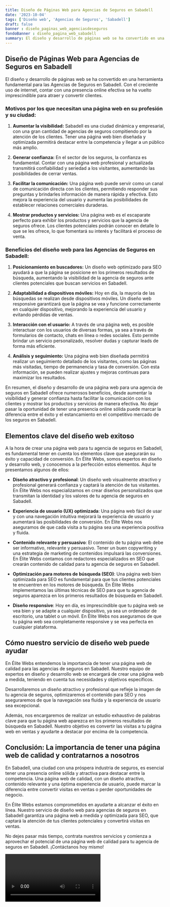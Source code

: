 ```yaml
---
title: Diseño de Páginas Web para Agencias de Seguros en Sabadell
date: '2023-10-04'
tags: ['Diseño web', 'Agencias de Seguros', 'Sabadell']
draft: false
banner : diseño_paginas_web_agenciasdeseguros
fondoBanner : diseño_pagina_web_sabadell
summary: El diseño y desarrollo de páginas web se ha convertido en una herramienta fundamental para las Agencias de Seguros en Sabadell. Con el creciente uso de internet, contar con una presencia online efectiva se ha vuelto imprescindible para atraer y convertir clientes.
---
```


## Diseño de Páginas Web para Agencias de Seguros en Sabadell

El diseño y desarrollo de páginas web se ha convertido en una herramienta fundamental para las Agencias de Seguros en Sabadell. Con el creciente uso de internet, contar con una presencia online efectiva se ha vuelto imprescindible para atraer y convertir clientes.

### Motivos por los que necesitan una página web en su profesión y su ciudad:

1. **Aumentar la visibilidad:** Sabadell es una ciudad dinámica y empresarial, con una gran cantidad de agencias de seguros compitiendo por la atención de los clientes. Tener una página web bien diseñada y optimizada permitirá destacar entre la competencia y llegar a un público más amplio.

2. **Generar confianza:** En el sector de los seguros, la confianza es fundamental. Contar con una página web profesional y actualizada transmitirá confiabilidad y seriedad a los visitantes, aumentando las posibilidades de cerrar ventas.

3. **Facilitar la comunicación:** Una página web puede servir como un canal de comunicación directa con los clientes, permitiendo responder sus preguntas y brindarles información de manera rápida y efectiva. Esto mejora la experiencia del usuario y aumenta las posibilidades de establecer relaciones comerciales duraderas.

4. **Mostrar productos y servicios:** Una página web es el escaparate perfecto para exhibir los productos y servicios que la agencia de seguros ofrece. Los clientes potenciales podrán conocer en detalle lo que se les ofrece, lo que fomentará su interés y facilitará el proceso de venta.

### Beneficios del diseño web para las Agencias de Seguros en Sabadell:

1. **Posicionamiento en buscadores:** Un diseño web optimizado para SEO ayudará a que la página se posicione en los primeros resultados de búsqueda, aumentando la visibilidad de la agencia de seguros ante clientes potenciales que buscan servicios en Sabadell.

2. **Adaptabilidad a dispositivos móviles:** Hoy en día, la mayoría de las búsquedas se realizan desde dispositivos móviles. Un diseño web responsive garantizará que la página se vea y funcione correctamente en cualquier dispositivo, mejorando la experiencia del usuario y evitando pérdidas de ventas.

3. **Interacción con el usuario:** A través de una página web, es posible interactuar con los usuarios de diversas formas, ya sea a través de formularios de contacto, chats en línea o redes sociales. Esto permite brindar un servicio personalizado, resolver dudas y capturar leads de forma más eficiente.

4. **Análisis y seguimiento:** Una página web bien diseñada permitirá realizar un seguimiento detallado de los visitantes, como las páginas más visitadas, tiempo de permanencia y tasa de conversión. Con esta información, se pueden realizar ajustes y mejoras continuas para maximizar los resultados.

En resumen, el diseño y desarrollo de una página web para una agencia de seguros en Sabadell ofrece numerosos beneficios, desde aumentar la visibilidad y generar confianza hasta facilitar la comunicación con los clientes y mostrar los productos y servicios de manera efectiva. No dejar pasar la oportunidad de tener una presencia online sólida puede marcar la diferencia entre el éxito y el estancamiento en el competitivo mercado de los seguros en Sabadell.

<GifSeo />

<Cta />

## Elementos clave del diseño web exitoso

A la hora de crear una página web para tu agencia de seguros en Sabadell, es fundamental tener en cuenta los elementos clave que asegurarán su éxito y capacidad de conversión. En Élite Webs, somos expertos en diseño y desarrollo web, y conocemos a la perfección estos elementos. Aquí te presentamos algunos de ellos:

- **Diseño atractivo y profesional**: Un diseño web visualmente atractivo y profesional generará confianza y captará la atención de tus visitantes. En Élite Webs nos especializamos en crear diseños personalizados que transmitan la identidad y los valores de tu agencia de seguros en Sabadell.

- **Experiencia de usuario (UX) optimizada**: Una página web fácil de usar y con una navegación intuitiva mejorará la experiencia de usuario y aumentará las posibilidades de conversión. En Élite Webs nos aseguramos de que cada visita a tu página sea una experiencia positiva y fluida.

- **Contenido relevante y persuasivo**: El contenido de tu página web debe ser informativo, relevante y persuasivo. Tener un buen copywriting y una estrategia de marketing de contenidos impulsará las conversiones. En Élite Webs contamos con redactores especializados en SEO que crearán contenido de calidad para tu agencia de seguros en Sabadell.

- **Optimización para motores de búsqueda (SEO)**: Una página web bien optimizada para SEO es fundamental para que tus clientes potenciales te encuentren en los motores de búsqueda. En Élite Webs implementamos las últimas técnicas de SEO para que tu agencia de seguros aparezca en los primeros resultados de búsqueda en Sabadell.

- **Diseño responsive**: Hoy en día, es imprescindible que tu página web se vea bien y se adapte a cualquier dispositivo, ya sea un ordenador de escritorio, una tablet o un móvil. En Élite Webs nos aseguramos de que tu página web sea completamente responsive y se vea perfecta en cualquier plataforma.

## Cómo nuestro servicio de diseño web puede ayudar

En Élite Webs entendemos la importancia de tener una página web de calidad para las agencias de seguros en Sabadell. Nuestro equipo de expertos en diseño y desarrollo web se encargará de crear una página web a medida, teniendo en cuenta tus necesidades y objetivos específicos.

Desarrollaremos un diseño atractivo y profesional que refleje la imagen de tu agencia de seguros, optimizaremos el contenido para SEO y nos aseguraremos de que la navegación sea fluida y la experiencia de usuario sea excepcional.

Además, nos encargaremos de realizar un estudio exhaustivo de palabras clave para que tu página web aparezca en los primeros resultados de búsqueda en Sabadell. Nuestro objetivo es convertir las visitas a tu página web en ventas y ayudarte a destacar por encima de la competencia.

## Conclusión: La importancia de tener una página web de calidad y contratarnos a nosotros

En Sabadell, una ciudad con una próspera industria de seguros, es esencial tener una presencia online sólida y atractiva para destacar entre la competencia. Una página web de calidad, con un diseño atractivo, contenido relevante y una óptima experiencia de usuario, puede marcar la diferencia entre convertir visitas en ventas o perder oportunidades de negocio.

En Élite Webs estamos comprometidos en ayudarte a alcanzar el éxito en línea. Nuestro servicio de diseño web para agencias de seguros en Sabadell garantiza una página web a medida y optimizada para SEO, que captará la atención de tus clientes potenciales y convertirá visitas en ventas.

No dejes pasar más tiempo, contrata nuestros servicios y comienza a aprovechar el potencial de una página web de calidad para tu agencia de seguros en Sabadell. ¡Contáctanos hoy mismo!

<Video />

<CtaBot job='Agencias de Seguros' city='Sabadell'/>

<Gmaps query='Sabadell+españa+maps' />